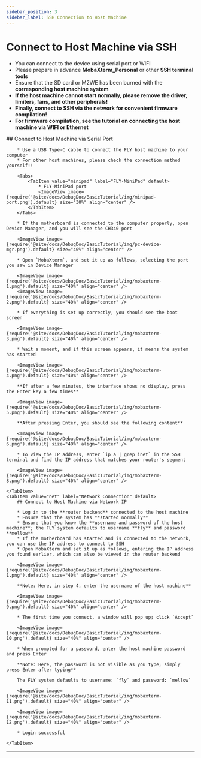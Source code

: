 ```yaml
---
sidebar_position: 3
sidebar_label: SSH Connection to Host Machine
---
```






# Connect to Host Machine via SSH


* You can connect to the device using serial port or WIFI
* Please prepare in advance **MobaXterm_Personal** or other **SSH terminal tools**
* Ensure that the SD card or M2WE has been burned with the **corresponding host machine system**
* **If the host machine cannot start normally, please remove the driver, limiters, fans, and other peripherals!**
* **Finally, connect to SSH via the network for convenient firmware compilation!**
* **For firmware compilation, see the tutorial on connecting the host machine via WIFI or Ethernet**

<Tabs>
    <TabItem value="serial" label="Serial Connection" default>
        ## Connect to Host Machine via Serial Port

        * Use a USB Type-C cable to connect the FLY host machine to your computer
        * For other host machines, please check the connection method yourself!!

        <Tabs>
            <TabItem value="minipad" label="FLY-MiniPad" default>
                * FLY-MiniPad port
                <ImageView image={require('@site/docs/DebugDoc/BasicTutorial/img/minipad-port.png').default} size="30%" align="center" />
            </TabItem>
        </Tabs>

        * If the motherboard is connected to the computer properly, open Device Manager, and you will see the CH340 port

        <ImageView image={require('@site/docs/DebugDoc/BasicTutorial/img/pc-device-mgr.png').default} size="40%" align="center" />

        * Open `MobaXterm`, and set it up as follows, selecting the port you saw in Device Manager

        <ImageView image={require('@site/docs/DebugDoc/BasicTutorial/img/mobaxterm-1.png').default} size="40%" align="center" />
        <ImageView image={require('@site/docs/DebugDoc/BasicTutorial/img/mobaxterm-2.png').default} size="40%" align="center" />

        * If everything is set up correctly, you should see the boot screen

        <ImageView image={require('@site/docs/DebugDoc/BasicTutorial/img/mobaxterm-3.png').default} size="40%" align="center" />

        * Wait a moment, and if this screen appears, it means the system has started

        <ImageView image={require('@site/docs/DebugDoc/BasicTutorial/img/mobaxterm-4.png').default} size="40%" align="center" />

        **If after a few minutes, the interface shows no display, press the Enter key a few times**

        <ImageView image={require('@site/docs/DebugDoc/BasicTutorial/img/mobaxterm-5.png').default} size="40%" align="center" />

        **After pressing Enter, you should see the following content**

        <ImageView image={require('@site/docs/DebugDoc/BasicTutorial/img/mobaxterm-6.png').default} size="40%" align="center" />

        * To view the IP address, enter `ip a | grep inet` in the SSH terminal and find the IP address that matches your router's segment

        <ImageView image={require('@site/docs/DebugDoc/BasicTutorial/img/mobaxterm-8.png').default} size="40%" align="center" />

    </TabItem>
    <TabItem value="net" label="Network Connection" default>
        ## Connect to Host Machine via Network IP

        * Log in to the **router backend** connected to the host machine
        * Ensure that the system has **started normally**
        * Ensure that you know the **username and password of the host machine**; the FLY system defaults to username **fly** and password **mellow**
        * If the motherboard has started and is connected to the network, you can use the IP address to connect to SSH
        * Open MobaXterm and set it up as follows, entering the IP address you found earlier, which can also be viewed in the router backend

        <ImageView image={require('@site/docs/DebugDoc/BasicTutorial/img/mobaxterm-1.png').default} size="40%" align="center" />

        **Note: Here, in step 4, enter the username of the host machine**

        <ImageView image={require('@site/docs/DebugDoc/BasicTutorial/img/mobaxterm-9.png').default} size="40%" align="center" />

        * The first time you connect, a window will pop up; click `Accept`

        <ImageView image={require('@site/docs/DebugDoc/BasicTutorial/img/mobaxterm-10.png').default} size="40%" align="center" />

        * When prompted for a password, enter the host machine password and press Enter

        **Note: Here, the password is not visible as you type; simply press Enter after typing**

        The FLY system defaults to username: `fly` and password: `mellow`

        <ImageView image={require('@site/docs/DebugDoc/BasicTutorial/img/mobaxterm-11.png').default} size="40%" align="center" />

        <ImageView image={require('@site/docs/DebugDoc/BasicTutorial/img/mobaxterm-12.png').default} size="40%" align="center" />

        * Login successful

    </TabItem>
</Tabs>

---